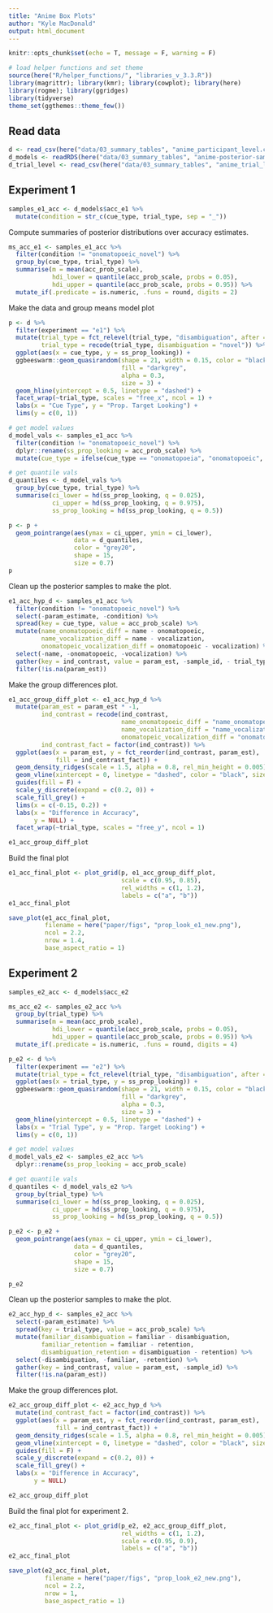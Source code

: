 ```yaml
---
title: "Anime Box Plots"
author: "Kyle MacDonald"
output: html_document
---
```


```r
knitr::opts_chunk$set(echo = T, message = F, warning = F)
```

```r
# load helper functions and set theme
source(here("R/helper_functions/", "libraries_v_3.3.R"))
library(magrittr); library(kmr); library(cowplot); library(here)
library(rogme); library(ggridges)
library(tidyverse)
theme_set(ggthemes::theme_few())
```

## Read data

```r
d <- read_csv(here("data/03_summary_tables", "anime_participant_level.csv"))
d_models <- readRDS(here("data/03_summary_tables", "anime-posterior-samples.rds"))
d_trial_level <- read_csv(here("data/03_summary_tables", "anime_trial_level.csv"))
```

## Experiment 1

```r
samples_e1_acc <- d_models$acc_e1 %>% 
  mutate(condition = str_c(cue_type, trial_type, sep = "_")) 
```

Compute summaries of posterior distributions over accuracy estimates.

```r
ms_acc_e1 <- samples_e1_acc %>% 
  filter(condition != "onomatopoeic_novel") %>% 
  group_by(cue_type, trial_type) %>% 
  summarise(m = mean(acc_prob_scale),
            hdi_lower = quantile(acc_prob_scale, probs = 0.05),
            hdi_upper = quantile(acc_prob_scale, probs = 0.95)) %>% 
  mutate_if(.predicate = is.numeric, .funs = round, digits = 2) 
```

Make the data and group means model plot

```r
p <- d %>% 
  filter(experiment == "e1") %>% 
  mutate(trial_type = fct_relevel(trial_type, "disambiguation", after = 1), 
         trial_type = recode(trial_type, disambiguation = "novel")) %>% 
  ggplot(aes(x = cue_type, y = ss_prop_looking)) +
  ggbeeswarm::geom_quasirandom(shape = 21, width = 0.15, color = "black", 
                               fill = "darkgrey",
                               alpha = 0.3,
                               size = 3) + 
  geom_hline(yintercept = 0.5, linetype = "dashed") +
  facet_wrap(~trial_type, scales = "free_x", ncol = 1) +
  labs(x = "Cue Type", y = "Prop. Target Looking") +
  lims(y = c(0, 1)) 

# get model values
d_model_vals <- samples_e1_acc %>% 
  filter(condition != "onomatopoeic_novel") %>% 
  dplyr::rename(ss_prop_looking = acc_prob_scale) %>% 
  mutate(cue_type = ifelse(cue_type == "onomatopoeia", "onomatopoeic", cue_type))

# get quantile vals
d_quantiles <- d_model_vals %>% 
  group_by(cue_type, trial_type) %>% 
  summarise(ci_lower = hd(ss_prop_looking, q = 0.025),
            ci_upper = hd(ss_prop_looking, q = 0.975),
            ss_prop_looking = hd(ss_prop_looking, q = 0.5))

p <- p + 
  geom_pointrange(aes(ymax = ci_upper, ymin = ci_lower), 
                  data = d_quantiles,
                  color = "grey20",
                  shape = 15,
                  size = 0.7)
p
```

Clean up the posterior samples to make the plot.

```r
e1_acc_hyp_d <- samples_e1_acc %>% 
  filter(condition != "onomatopoeic_novel") %>% 
  select(-param_estimate, -condition) %>% 
  spread(key = cue_type, value = acc_prob_scale) %>% 
  mutate(name_onomatopoeic_diff = name - onomatopoeic,
         name_vocalization_diff = name - vocalization,
         onomatopeic_vocalization_diff = onomatopoeic - vocalization) %>% 
  select(-name, -onomatopoeic, -vocalization) %>% 
  gather(key = ind_contrast, value = param_est, -sample_id, - trial_type) %>% 
  filter(!is.na(param_est))
```

Make the group differences plot.

```r
e1_acc_group_diff_plot <- e1_acc_hyp_d %>% 
  mutate(param_est = param_est * -1, 
         ind_contrast = recode(ind_contrast, 
                               name_onomatopoeic_diff = "name_onomatopeia",
                               name_vocalization_diff = "name_vocalization",
                               onomatopeic_vocalization_diff = "onomatopeia_vocalization"),
         ind_contrast_fact = factor(ind_contrast)) %>% 
  ggplot(aes(x = param_est, y = fct_reorder(ind_contrast, param_est), 
             fill = ind_contrast_fact)) + 
  geom_density_ridges(scale = 1.5, alpha = 0.8, rel_min_height = 0.005) +
  geom_vline(xintercept = 0, linetype = "dashed", color = "black", size = 1) +
  guides(fill = F) +
  scale_y_discrete(expand = c(0.2, 0)) +
  scale_fill_grey() +
  lims(x = c(-0.15, 0.2)) + 
  labs(x = "Difference in Accuracy", 
       y = NULL) +
  facet_wrap(~trial_type, scales = "free_y", ncol = 1) 

e1_acc_group_diff_plot
```

Build the final plot

```r
e1_acc_final_plot <- plot_grid(p, e1_acc_group_diff_plot, 
                               scale = c(0.95, 0.85),
                               rel_widths = c(1, 1.2), 
                               labels = c("a", "b"))
e1_acc_final_plot
```

```r
save_plot(e1_acc_final_plot, 
          filename = here("paper/figs", "prop_look_e1_new.png"), 
          ncol = 2.2,
          nrow = 1.4,
          base_aspect_ratio = 1)
```

## Experiment 2

```r
samples_e2_acc <- d_models$acc_e2 
```

```r
ms_acc_e2 <- samples_e2_acc %>% 
  group_by(trial_type) %>% 
  summarise(m = mean(acc_prob_scale),
            hdi_lower = quantile(acc_prob_scale, probs = 0.05),
            hdi_upper = quantile(acc_prob_scale, probs = 0.95)) %>% 
  mutate_if(.predicate = is.numeric, .funs = round, digits = 4) 
```

```r
p_e2 <- d %>% 
  filter(experiment == "e2") %>% 
  mutate(trial_type = fct_relevel(trial_type, "disambiguation", after = 1)) %>% 
  ggplot(aes(x = trial_type, y = ss_prop_looking)) +
  ggbeeswarm::geom_quasirandom(shape = 21, width = 0.15, color = "black", 
                               fill = "darkgrey",
                               alpha = 0.3,
                               size = 3) + 
  geom_hline(yintercept = 0.5, linetype = "dashed") +
  labs(x = "Trial Type", y = "Prop. Target Looking") +
  lims(y = c(0, 1)) 

# get model values
d_model_vals_e2 <- samples_e2_acc %>% 
  dplyr::rename(ss_prop_looking = acc_prob_scale) 

# get quantile vals
d_quantiles <- d_model_vals_e2 %>% 
  group_by(trial_type) %>% 
  summarise(ci_lower = hd(ss_prop_looking, q = 0.025),
            ci_upper = hd(ss_prop_looking, q = 0.975),
            ss_prop_looking = hd(ss_prop_looking, q = 0.5))

p_e2 <- p_e2 + 
  geom_pointrange(aes(ymax = ci_upper, ymin = ci_lower), 
                  data = d_quantiles,
                  color = "grey20",
                  shape = 15,
                  size = 0.7)

p_e2
```

Clean up the posterior samples to make the plot.

```r
e2_acc_hyp_d <- samples_e2_acc %>% 
  select(-param_estimate) %>% 
  spread(key = trial_type, value = acc_prob_scale) %>% 
  mutate(familiar_disambiguation = familiar - disambiguation,
         familiar_retention = familiar - retention,
         disambiguation_retention = disambiguation - retention) %>% 
  select(-disambiguation, -familiar, -retention) %>% 
  gather(key = ind_contrast, value = param_est, -sample_id) %>% 
  filter(!is.na(param_est))
```

Make the group differences plot.

```r
e2_acc_group_diff_plot <- e2_acc_hyp_d %>% 
  mutate(ind_contrast_fact = factor(ind_contrast)) %>% 
  ggplot(aes(x = param_est, y = fct_reorder(ind_contrast, param_est), 
             fill = ind_contrast_fact)) + 
  geom_density_ridges(scale = 1.5, alpha = 0.8, rel_min_height = 0.005) +
  geom_vline(xintercept = 0, linetype = "dashed", color = "black", size = 1) +
  guides(fill = F) +
  scale_y_discrete(expand = c(0.2, 0)) +
  scale_fill_grey() +
  labs(x = "Difference in Accuracy", 
       y = NULL) 

e2_acc_group_diff_plot
```

Build the final plot for experiment 2. 

```r
e2_acc_final_plot <- plot_grid(p_e2, e2_acc_group_diff_plot, 
                               rel_widths = c(1, 1.2), 
                               scale = c(0.95, 0.9),
                               labels = c("a", "b"))
e2_acc_final_plot
```

```r
save_plot(e2_acc_final_plot, 
          filename = here("paper/figs", "prop_look_e2_new.png"),
          ncol = 2.2,
          nrow = 1,
          base_aspect_ratio = 1)
```
